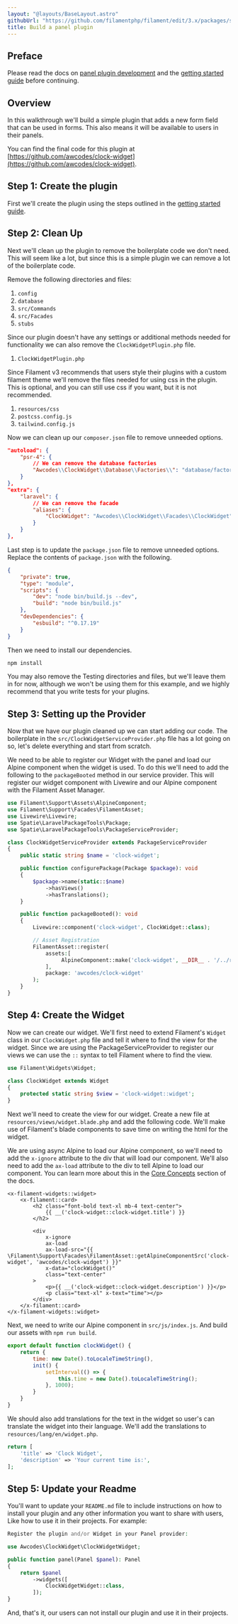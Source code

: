 ```yaml
---
layout: "@layouts/BaseLayout.astro"
githubUrl: "https://github.com/filamentphp/filament/edit/3.x/packages/support/docs/06-plugins/02-build-a-panel-plugin.md"
title: Build a panel plugin
---
```


## Preface

Please read the docs on [panel plugin development](/docs/3.x/panels/plugins) and the [getting started guide](/docs/3.x/support/plugins/getting-started) before continuing.

## Overview

In this walkthrough we'll build a simple plugin that adds a new form field that can be used in forms. This also means it will be available to users in their panels.

You can find the final code for this plugin at [https://github.com/awcodes/clock-widget](https://github.com/awcodes/clock-widget).

## Step 1: Create the plugin

First we'll create the plugin using the steps outlined in the [getting started guide](/docs/3.x/support/plugins/getting-started#creating-a-plugin).

## Step 2: Clean Up

Next we'll clean up the plugin to remove the boilerplate code we don't need. This will seem like a lot, but since this is a simple plugin we can remove a lot of the boilerplate code.

Remove the following directories and files:
1. `config`
1. `database`
1. `src/Commands`
1. `src/Facades`
1. `stubs`

Since our plugin doesn't have any settings or additional methods needed for functionality we can also remove the `ClockWidgetPlugin.php` file.

1. `ClockWidgetPlugin.php`

Since Filament v3 recommends that users style their plugins with a custom filament theme we'll remove the files needed for using css in the plugin. This is optional, and you can still use css if you want, but it is not recommended.

1. `resources/css`
1. `postcss.config.js`
1. `tailwind.config.js`

Now we can clean up our `composer.json` file to remove unneeded options.

```json
"autoload": {
    "psr-4": {
        // We can remove the database factories
        "Awcodes\\ClockWidget\\Database\\Factories\\": "database/factories/"
    }
},
"extra": {
    "laravel": {
        // We can remove the facade
        "aliases": {
            "ClockWidget": "Awcodes\\ClockWidget\\Facades\\ClockWidget"
        }
    }
},
```

Last step is to update the `package.json` file to remove unneeded options. Replace the contents of `package.json` with the following.

```json
{
    "private": true,
    "type": "module",
    "scripts": {
        "dev": "node bin/build.js --dev",
        "build": "node bin/build.js"
    },
    "devDependencies": {
        "esbuild": "^0.17.19"
    }
}
```

Then we need to install our dependencies.

```bash
npm install
```

You may also remove the Testing directories and files, but we'll leave them in for now, although we won't be using them for this example, and we highly recommend that you write tests for your plugins.

## Step 3: Setting up the Provider

Now that we have our plugin cleaned up we can start adding our code. The boilerplate in the `src/ClockWidgetServiceProvider.php` file has a lot going on so, let's delete everything and start from scratch.

We need to be able to register our Widget with the panel and load our Alpine component when the widget is used. To do this we'll need to add the following to the `packageBooted` method in our service provider. This will register our widget component with Livewire and our Alpine component with the Filament Asset Manager.

```php
use Filament\Support\Assets\AlpineComponent;
use Filament\Support\Facades\FilamentAsset;
use Livewire\Livewire;
use Spatie\LaravelPackageTools\Package;
use Spatie\LaravelPackageTools\PackageServiceProvider;

class ClockWidgetServiceProvider extends PackageServiceProvider
{
    public static string $name = 'clock-widget';

    public function configurePackage(Package $package): void
    {
        $package->name(static::$name)
            ->hasViews()
            ->hasTranslations();
    }

    public function packageBooted(): void
    {
        Livewire::component('clock-widget', ClockWidget::class);

        // Asset Registration
        FilamentAsset::register(
            assets:[
                 AlpineComponent::make('clock-widget', __DIR__ . '/../resources/dist/clock-widget.js'),
            ],
            package: 'awcodes/clock-widget'
        );
    }
}
```

## Step 4: Create the Widget

Now we can create our widget. We'll first need to extend Filament's `Widget` class in our `ClockWidget.php` file and tell it where to find the view for the widget. Since we are using the PackageServiceProvider to register our views we can use the `::` syntax to tell Filament where to find the view.

```php
use Filament\Widgets\Widget;

class ClockWidget extends Widget
{
    protected static string $view = 'clock-widget::widget';
}
```

Next we'll need to create the view for our widget. Create a new file at `resources/views/widget.blade.php` and add the following code. We'll make use of Filament's blade components to save time on writing the html for the widget.

We are using async Alpine to load our Alpine component, so we'll need to add the `x-ignore` attribute to the div that will load our component. We'll also need to add the `ax-load` attribute to the div to tell Alpine to load our component. You can learn more about this in the [Core Concepts](/docs/3.x/support/plugins/core-concepts#alpine-components) section of the docs.

```blade
<x-filament-widgets::widget>
    <x-filament::card>
        <h2 class="font-bold text-xl mb-4 text-center">
            {{ __('clock-widget::clock-widget.title') }}
        </h2>

        <div
            x-ignore
            ax-load
            ax-load-src="{{ \Filament\Support\Facades\FilamentAsset::getAlpineComponentSrc('clock-widget', 'awcodes/clock-widget') }}"
            x-data="clockWidget()"
            class="text-center"
        >
            <p>{{ __('clock-widget::clock-widget.description') }}</p>
            <p class="text-xl" x-text="time"></p>
        </div>
    </x-filament::card>
</x-filament-widgets::widget>
```

Next, we need to write our Alpine component in `src/js/index.js`. And build our assets with `npm run build`.

```js
export default function clockWidget() {
    return {
        time: new Date().toLocaleTimeString(),
        init() {
            setInterval(() => {
                this.time = new Date().toLocaleTimeString();
            }, 1000);
        }
    }
}
```

We should also add translations for the text in the widget so user's can translate the widget into their language. We'll add the translations to `resources/lang/en/widget.php`.

```php
return [
    'title' => 'Clock Widget',
    'description' => 'Your current time is:',
];
```

## Step 5: Update your Readme

You'll want to update your `README.md` file to include instructions on how to install your plugin and any other information you want to share with users, Like how to use it in their projects. For example:

```php
Register the plugin and/or Widget in your Panel provider:

use Awcodes\ClockWidget\ClockWidgetWidget;

public function panel(Panel $panel): Panel
{
    return $panel
        ->widgets([
            ClockWidgetWidget::class,
        ]);
}
```

And, that's it, our users can not install our plugin and use it in their projects.
